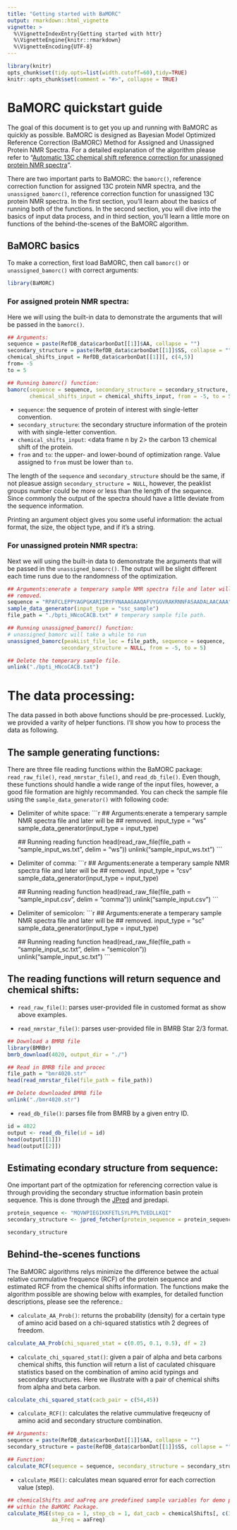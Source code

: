 ```yaml
---
title: "Getting started with BaMORC"
output: rmarkdown::html_vignette
vignette: >
  %\VignetteIndexEntry{Getting started with httr}
  %\VignetteEngine{knitr::rmarkdown}
  %\VignetteEncoding{UTF-8}
---
```


```r
library(knitr)
opts_chunk$set(tidy.opts=list(width.cutoff=60),tidy=TRUE)
knitr::opts_chunk$set(comment = "#>", collapse = TRUE)
```

# BaMORC quickstart guide

The goal of this document is to get you up and running with BaMORC as quickly as possible. BaMORC is designed as Bayesian Model Optimized Reference Correction (BaMORC) Method for Assigned and Unassigned Protein NMR Spectra. For a detailed explanation of the algorithm please refer to "[Automatic 13C chemical shift reference correction for unassigned protein NMR spectra](https://doi.org/10.1007/s10858-018-0202-5)".

There are two important parts to BaMORC: the `bamorc()`, reference correction function for assigned 13C protein  NMR spectra, and the `unassigned_bamorc()`, reference correction function for unassigned 13C protein NMR spectra. In the first section, you'll learn about the basics of running both of the functions. In the second section, you will dive into the basics of input data process, and in third section, you'll learn a little more on functions of the behind-the-scenes of the BaMORC algorithm.

## BaMORC basics

To make a correction, first load BaMORC, then call `bamorc()` or `unassigned_bamorc()` with correct arguments:

```r
library(BaMORC)
```

### For assigned protein NMR spectra:

Here we will using the built-in data to demonstrate the arguments that will be passed in the `bamorc()`.

```r
## Arguments:
sequence = paste(RefDB_data$carbonDat[[1]]$AA, collapse = "")
secondary_structure = paste(RefDB_data$carbonDat[[1]]$SS, collapse = "")
chemical_shifts_input = RefDB_data$carbonDat[[1]][, c(4,5)]
from= -5
to = 5

## Running bamorc() function:
bamorc(sequence = sequence, secondary_structure = secondary_structure, 
       chemical_shifts_input = chemical_shifts_input, from = -5, to = 5)
```

* `sequence`: <string> the sequence of protein of interest with single-letter convention.
* `secondary_structure`: <string> the secondary structure information of the protein with with single-letter convention.
* `chemical_shifts_input`: <data frame n by 2> the carbon 13 chemical shift of the protein.
* `from` and `to`: <numeric> the upper- and lower-bound of optimization range. Value assigned to `from` must be lower than `to`.

The length of the `sequence` and `secondary_structure` should be the same, if not pleasue assign `secondary_structure = NULL`, however, the peaklist groups number could be more or less than the length of the sequence. Since commonly the output of the spectra should have a little deviate from the sequence information.

Printing an argument object gives you some useful information: the actual format, the size, the object type, and if it's a string. 

### For unassigned protein NMR spectra:

Next we will using the built-in data to demonstrate the arguments that will be passed in the `unassigned_bamorc()`. The output will be slight different each time runs due to the randomness of the optimization.

```r
## Arguments:enerate a temperary sample NMR spectra file and later will be 
## removed.
sequence = "RPAFCLEPPYAGPGKARIIRYFYNAAAGAAQAFVYGGVRAKRNNFASAADALAACAAA"
sample_data_generator(input_type = "ssc_sample")
file_path = "./bpti_HNcoCACB.txt" # temperary sample file path.

## Running unassigned_bamorc() function:
# unassigned_bamorc will take a while to run
unassigned_bamorc(peakList_file_loc = file_path, sequence = sequence,
                 secondary_structure = NULL, from = -5, to = 5)

## Delete the temperary sample file.
unlink("./bpti_HNcoCACB.txt")
```


# The data processing:

The data passed in both above functions should be pre-processed. Luckly, we provided a varity of helper functions. I'll show you how to process the data as following.

## The sample generating functions:

There are three file reading functions within the BaMORC package: `read_raw_file()`, `read_nmrstar_file()`, and `read_db_file()`. Even though, these functions should handle a wide range of the input files, however, a good file formation are highly recommanded. You can check the sample file using the `sample_data_generator()` with following code:

* Delimiter of white space:
    ```r
    ## Arguments:enerate a temperary sample NMR spectra file and later will be 
    ## removed.
    input_type = "ws" 
    sample_data_generator(input_type = input_type)
    
    ## Running reading function
    head(read_raw_file(file_path = "sample_input_ws.txt", delim = "ws"))
    unlink("sample_input_ws.txt")
    ```

* Delimiter of comma:
    ```r
    ## Arguments:enerate a temperary sample NMR spectra file and later will be 
    ## removed.
    input_type = "csv" 
    sample_data_generator(input_type = input_type)
    
    ## Running reading function
    head(read_raw_file(file_path = "sample_input.csv", delim = "comma"))
    unlink("sample_input.csv")
    ```
    
* Delimiter of semicolon:
    ```r
    ## Arguments:enerate a temperary sample NMR spectra file and later will be 
    ## removed.
    input_type = "sc" 
    sample_data_generator(input_type = input_type)
    
    ## Running reading function
    head(read_raw_file(file_path = "sample_input_sc.txt", delim = "semicolon"))
    unlink("sample_input_sc.txt")
    ```

## The reading functions will return sequence and chemical shifts:
* `read_raw_file()`: parses user-provided file in customed format as show above examples. 

* `read_nmrstar_file()`: parses user-provided file in BMRB Star 2/3 format.
```r
## Download a BMRB file
library(BMRBr)
bmrb_download(4020, output_dir = "./")

## Read in BMRB file and procec
file_path = "bmr4020.str"
head(read_nmrstar_file(file_path = file_path))

## Delete downloaded BMRB file
unlink("./bmr4020.str")
```

* `read_db_file()`: parses file from BMRB by a given entry ID.
```r
id = 4022
output <- read_db_file(id = id)
head(output[[1]])
head(output[[2]])
```

## Estimating econdary structure from sequence:

One important part of the optmization for referencing correction value is through providing the secondary structue information basin protein sequence. This is done through the [JPred](http://www.compbio.dundee.ac.uk/jpred/index.html) and jpredapi.

```r
protein_sequence <- "MQVWPIEGIKKFETLSYLPPLTVEDLLKQI"
secondary_structure <- jpred_fetcher(protein_sequence = protein_sequence)

secondary_structure
```

## Behind-the-scenes functions

The BaMORC algorithms relys minimize the difference betwee the actual relative cummulative frequence (RCF) of the protein sequence and estimated RCF from the chemical shifts information. The functions make the algorithm possible are showing below with examples, for detailed function descriptions, please see the reference.:

* `calculate_AA_Prob()`: returns the probability (density) for a certain type of amino acid based on a chi-squared statistics wtih 2 degrees of freedom.

```r
calculate_AA_Prob(chi_squared_stat = c(0.05, 0.1, 0.5), df = 2)
```


* `calculate_chi_squared_stat()`: given a pair of alpha and beta carbons chemical shifts, this function will return a list of caculated chisquare statistics based on the combination of amino acid typings and secondary structures. Here we illustrate with a pair of chemical shifts from alpha and beta carbon.
```r
calculate_chi_squared_stat(cacb_pair = c(54,45))
```


* `calculate_RCF()`: calculates the relative cummulative freqeucny of amino acid and secondary structure combination.
```r
## Arguments:
sequence = paste(RefDB_data$carbonDat[[1]]$AA, collapse = "")
secondary_structure = paste(RefDB_data$carbonDat[[1]]$SS, collapse = "")

## Function:
calculate_RCF(sequence = sequence, secondary_structure = secondary_structure)
```

* `calculate_MSE()`: calculates mean squared error for each correction value (step).
```r
## chemicalShifts and aaFreq are predefined sample variables for demo purpose 
## within the BaMORC Package.
calculate_MSE(step_ca = 1, step_cb = 1, dat_cacb = chemicalShifts[, c(3,4)], 
              aa_Freq = aaFreq)
```
